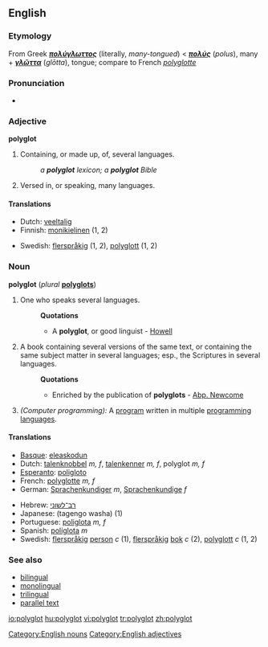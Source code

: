 ==English==

===Etymology===
From Greek '''''[[πολύγλωττος]]''''' (literally, ''many-tongued'') < '''''[[πολύς]]''''' (''polus''), many + '''''[[γλῶττα]]''''' (''glōtta''), tongue; compare to French ''[[polyglotte]]''

===Pronunciation===
* {{IPA|/pɒliːglɒt/}}

===Adjective===
'''polyglot'''

#Containing, or made up, of, several languages.
#:''a '''polyglot''' lexicon; a '''polyglot''' Bible''
#Versed in, or speaking, many languages.

====Translations====
{{top}}
*Dutch: [[veeltalig]]
*Finnish: [[monikielinen]] (1, 2)
{{mid}}
*Swedish: [[flerspråkig]] (1, 2), [[polyglott]] (1, 2)
{{bottom}}
===Noun===
'''polyglot''' (''plural'' '''[[polyglots]]''')

#One who speaks several languages.
#:'''Quotations'''
#:*A '''polyglot''', or good linguist - [[Howell]]
#A book containing several versions of the same text, or containing the same subject matter in several languages; esp., the Scriptures in several languages.
#:'''Quotations'''
#:*Enriched by the publication of '''polyglots''' - [[Abp. Newcome]]
#''(Computer programming):'' A [[program]] written in multiple [[programming language]]s.

====Translations====
{{top}}
*[[Basque]]: [[eleaskodun]]
*Dutch: [[talenknobbel]] ''m, f'', [[talenkenner]] ''m, f'', polyglot ''m, f''
*[[Esperanto]]: [[poligloto]]
*French: [[polyglotte]] ''m, f''
*German: [[Sprachenkundiger]] ''m'', [[Sprachenkundige]] ''f''
{{mid}}
*Hebrew: [[רב־לשוני]]
*Japanese: {{JAchar|[[多言語話者]]}} (tagengo washa) (1)
*Portuguese: [[poliglota]] ''m, f''
*Spanish: [[políglota]] ''m''
*Swedish: [[flerspråkig]] [[person]] ''c'' (1), [[flerspråkig]] [[bok]] ''c'' (2), [[polyglott]] ''c'' (1, 2)
{{bottom}}

===See also===
*[[bilingual]]
*[[monolingual]]
*[[trilingual]]
*[[parallel text]]
[[Category:English nouns]]
[[Category:English adjectives]]
[[io:polyglot]]
[[hu:polyglot]]
[[vi:polyglot]]
[[tr:polyglot]]
[[zh:polyglot]]